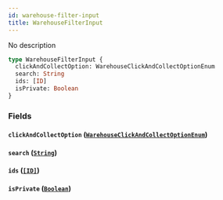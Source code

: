 ```yaml
---
id: warehouse-filter-input
title: WarehouseFilterInput
---
```


No description

```graphql
type WarehouseFilterInput {
  clickAndCollectOption: WarehouseClickAndCollectOptionEnum
  search: String
  ids: [ID]
  isPrivate: Boolean
}
```

### Fields

#### `clickAndCollectOption` ([`WarehouseClickAndCollectOptionEnum`](/developer/api-reference/enums/warehouse-click-and-collect-option-enum))

#### `search` ([`String`](/developer/api-reference/scalars/string))

#### `ids` ([`[ID]`](/developer/api-reference/scalars/id))

#### `isPrivate` ([`Boolean`](/developer/api-reference/scalars/boolean))
